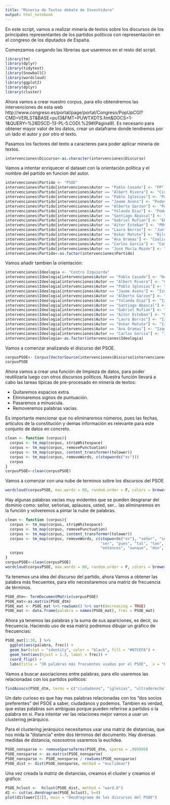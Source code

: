 ```yaml
---
title: "Mineria de Textos debate de Investidura"
output: html_notebook
---
```


En este script, vamos a realizar minería de textos sobre los discursos de los principales representantes de los partidos políticos con representación en el congreso de los diputados de España.

Comenzamos cargando las librerias que usaremos en el resto del script. 

```r
library(tm)
library(dplyr)
library(tidytext)
library(SnowballC)
library(wordcloud)
library(ggplot2)
library(dplyr)
library(cluster)
```


Ahora vamos a crear nuestro corpus, para ello obtendremos las intervenciones de esta web 
http://www.congreso.es/portal/page/portal/Congreso/PopUpCGI?CMD=VERLST&BASE=pu13&FMT=PUWTXDTS.fmt&DOCS=1-1&QUERY=%28DSCD-13-PL-5.CODI.%29#(Página9). Es necesario para obtener mayor valor de los datos, crear un dataframe donde tendremos por un lado el autor y por otro el texto. 

Pasamos los factores del texto a caracteres para poder aplicar minería de textos. 

```r
intervenciones$Discurso<-as.character(intervenciones$Discurso)
```

Vamos a intentar enriquecer el dataset con la orientación política y el nombre del partido en funcion del autor.

```r
intervenciones$Partido <- "PSOE"
intervenciones$Partido[intervenciones$Autor == "Pablo Casado"] <- "PP"  
intervenciones$Partido[intervenciones$Autor == "Albert Rivera"] <- "Ciudadanos"  
intervenciones$Partido[intervenciones$Autor == "Pablo Iglesias"] <- "Podemos" 
intervenciones$Partido[intervenciones$Autor == "Jaume Asens"] <- "Podemos" 
intervenciones$Partido[intervenciones$Autor == "Alberto Garzon"] <- "Podemos"
intervenciones$Partido[intervenciones$Autor == "Yolanda Diaz"] <- "Podemos"
intervenciones$Partido[intervenciones$Autor == "Santiago Abascal"] <- "VOX"
intervenciones$Partido[intervenciones$Autor == "Gabriel Rufian"] <- "ERC"
intervenciones$Partido[intervenciones$Autor == "Aitor Esteban"] <- "PNV"
intervenciones$Partido[intervenciones$Autor == "Laura Borras"] <- "Junts per Catalunya"
intervenciones$Partido[intervenciones$Autor == "Oskar Matute"] <- "Bildu"
intervenciones$Partido[intervenciones$Autor == "Ana Oramas"] <- "Coalición Canaria"
intervenciones$Partido[intervenciones$Autor == "Carlos Garcia"] <- "Compromis"
intervenciones$Partido[intervenciones$Autor == "José María Mazón"] <- "PRC"
intervenciones$Partido<-as.factor(intervenciones$Partido)
```

Vamos añadir tambien la orientación:

```r
intervenciones$Ideologia <- "Centro Izquierda"
intervenciones$Ideologia[intervenciones$Autor == "Pablo Casado"] <- "Derecha"  
intervenciones$Ideologia[intervenciones$Autor == "Albert Rivera"] <- "Centro Derecha"  
intervenciones$Ideologia[intervenciones$Autor == "Pablo Iglesias"] <- "Izquierda" 
intervenciones$Ideologia[intervenciones$Autor == "Jaume Asens"] <- "Izquierda" 
intervenciones$Ideologia[intervenciones$Autor == "Alberto Garzon"] <- "Izquierda"
intervenciones$Ideologia[intervenciones$Autor == "Yolanda Diaz"] <- "Izquierda"
intervenciones$Ideologia[intervenciones$Autor == "Santiago Abascal"] <- "Extrema Derecha"
intervenciones$Ideologia[intervenciones$Autor == "Gabriel Rufian"] <- "Izquierda Independentista"
intervenciones$Ideologia[intervenciones$Autor == "Aitor Esteban"] <- "Centro Derecha"
intervenciones$Ideologia[intervenciones$Autor == "Laura Borras"] <- "Izquierda Independentista"
intervenciones$Ideologia[intervenciones$Autor == "Oskar Matute"] <- "Izquierda Independentista"
intervenciones$Ideologia[intervenciones$Autor == "Ana Oramas"] <- "Izquierda"
intervenciones$Ideologia[intervenciones$Autor == "Carlos Garcia"] <- "Izquierda"
intervenciones$Ideologia<-as.factor(intervenciones$Ideologia)
```

Vamos a comenzar analizando el discurso del PSOE.

```r
corpusPSOE<- Corpus(VectorSource(intervenciones$Discurso[intervenciones$Partido=="PSOE"]))
corpusPSOE
```

Ahora vamos a crear una función de limpieza de datos, para poder reutilizarla luego con otros discursos políticos. Nuestra función llevará a cabo las tareas típicas de pre-procesado en minería de textos:

- Quitaremos espacios extra. 
- Eliminaremos signos de puntuación. 
- Pasaremos a minuscula. 
- Removeremos palabras vacias. 

Es importante mencionar que no eliminaremos números, pues las fechas, articulos de la constitución y demas información es relevante para este conjunto de datos en concreto. 

```r
clean <- function (corpus){
  corpus <- tm_map(corpus, stripWhitespace)
  corpus <- tm_map(corpus, removePunctuation)
  corpus <- tm_map(corpus, content_transformer(tolower))
  corpus <- tm_map(corpus, removeWords, c(stopwords("es")))
  corpus
}
corpusPSOE<-clean(corpusPSOE)
```

Vamos a comenzar con una nube de terminos sobre los discursos del PSOE 

```r
wordcloud(corpusPSOE, max.words = 80, random.order = F, colors = brewer.pal(name = "Dark2", n = 8))
```
Hay algunas palabras vacias muy evidentes que se pueden desgranar del dominio como: señor, señorias, aplausos, usted, ser... las eliminaremos en la función y volveremos a pintar la nube de palabras.

```r
clean <- function (corpus){
  corpus <- tm_map(corpus, stripWhitespace)
  corpus <- tm_map(corpus, removePunctuation)
  corpus <- tm_map(corpus, content_transformer(tolower))
  corpus <- tm_map(corpus, removeWords, c(stopwords("es"), "señor", "señorías", "aplausos", "usted", 
                                          "ser", "pues", "tal", "tan", "así", "dijo", "cómo", "sino", 
                                          "entonces", "aunque", "don", "doña"))
  corpus
}
corpusPSOE<-clean(corpusPSOE)
wordcloud(corpusPSOE, max.words = 80, random.order = F, colors = brewer.pal(name = "Dark2", n = 8))
```


Ya tenemos una idea del discurso del partido, ahora Vamos a obtener las palabra más frecuentes, para ello necesitaremos una matriz de frecuencia de términos.

```r
PSOE_dtm<- TermDocumentMatrix(corpusPSOE)
PSOE_mat<-as.matrix(PSOE_dtm)
PSOE_mat <- PSOE_mat %>% rowSums() %>% sort(decreasing = TRUE)
PSOE_mat <- data.frame(palabra = names(PSOE_mat), frec = PSOE_mat)
```

Ahora ya tenemos las palabras y la suma de sus apariciones, es decir, su frecuencia. Haciendo uso de esa matriz podremos dibujar un gráfico de frecuencias:

```r
PSOE_mat[1:30, ] %>%
  ggplot(aes(palabra, frec)) +
  geom_bar(stat = "identity", color = "black", fill = "#87CEFA") +
  geom_text(aes(hjust = 1.3, label = frec)) + 
  coord_flip() + 
  labs(title = "30 palabras más frecuentes usadas por el PSOE",  x = "Palabras", y = "Frecuencia")
```

Vamos a buscar asociaciones entre palabras, para ello usaremos las relacionadas con los partidos políticos:

```r
findAssocs(PSOE_dtm, terms = c("ciudadanos", "iglesias", "ultraderecha", "casado", "investidura", "popular", "rivera", "podemos"), corlimit = .80)
```


Un dato curioso es que hay mas palabras relacionadas con los "dos socios preferentes" del PSOE a saber, ciudadanos y podemos. Tambien es verdad, que estas palabras son ambiguas porque pueden referirse a partidos o la palabra en si. Para intentar ver las relaciones mejor vamos a usar un clustering jerárquico. 

Para el clustering jerárquico necesitamos usar una matriz de distancias, que nos mida la "distancia" entre dos términos del documento. Hay diversas medidas de distancia, nososotros usaremos la euclidea. 

```r
PSOE_nonsparse <- removeSparseTerms(PSOE_dtm, sparse = .999999)
PSOE_nonsparse <- as.matrix(PSOE_nonsparse)
PSOE_nonsparse <- PSOE_nonsparse / rowSums(PSOE_nonsparse)
PSOE_dist <- dist(PSOE_nonsparse, method = "euclidean")
```

Una vez creada la matriz de distancias, creamos el cluster y creamos el gráfico:

```r
PSOE_hclust <-  hclust(PSOE_dist, method = "ward.D")
d1 <- cut(as.dendrogram(PSOE_hclust), h=4)
plot(d1$lower[[2]], main = "Dendrograma de los discursos del PSOE")
```